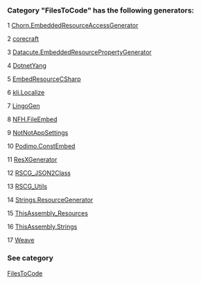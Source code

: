 ### Category "FilesToCode" has the following generators:

   1 [Chorn.EmbeddedResourceAccessGenerator](/docs/Chorn.EmbeddedResourceAccessGenerator)

   2 [corecraft](/docs/corecraft)

   3 [Datacute.EmbeddedResourcePropertyGenerator](/docs/Datacute.EmbeddedResourcePropertyGenerator)

   4 [DotnetYang](/docs/DotnetYang)

   5 [EmbedResourceCSharp](/docs/EmbedResourceCSharp)

   6 [kli.Localize](/docs/kli.Localize)

   7 [LingoGen](/docs/LingoGen)

   8 [NFH.FileEmbed](/docs/NFH.FileEmbed)

   9 [NotNotAppSettings](/docs/NotNotAppSettings)

   10 [Podimo.ConstEmbed](/docs/Podimo.ConstEmbed)

   11 [ResXGenerator](/docs/ResXGenerator)

   12 [RSCG_JSON2Class](/docs/RSCG_JSON2Class)

   13 [RSCG_Utils](/docs/RSCG_Utils)

   14 [Strings.ResourceGenerator](/docs/Strings.ResourceGenerator)

   15 [ThisAssembly_Resources](/docs/ThisAssembly_Resources)

   16 [ThisAssembly.Strings](/docs/ThisAssembly.Strings)

   17 [Weave](/docs/Weave)

### See category

[FilesToCode](/docs/Categories/FilesToCode)
